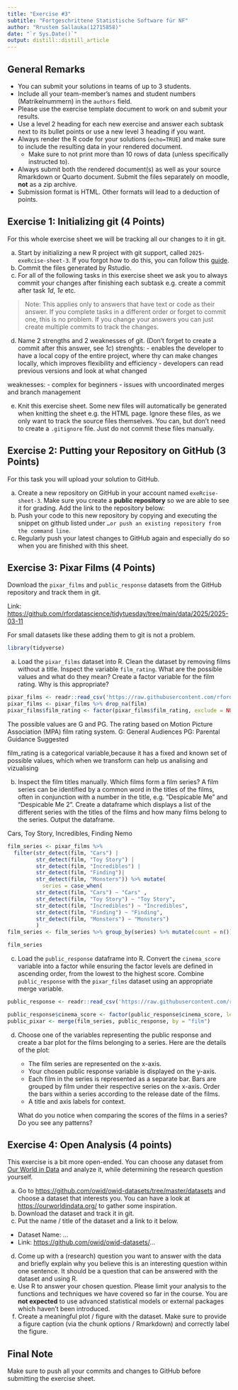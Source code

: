 ```yaml
---
title: "Exercise #3"
subtitle: "Fortgeschrittene Statistische Software für NF"
author: "Rrustem Sallauka(12715858)"
date: "`r Sys.Date()`"
output: distill::distill_article
---
```


## General Remarks

-   You can submit your solutions in teams of up to 3 students.
-   Include all your team-member's names and student numbers
    (Matrikelnummern) in the `authors` field.
-   Please use the exercise template document to work on and submit your
    results.
-   Use a level 2 heading for each new exercise and answer each subtask
    next to its bullet points or use a new level 3 heading if you want.
-   Always render the R code for your solutions (`echo=TRUE`) and make
    sure to include the resulting data in your rendered document.
    -   Make sure to not print more than 10 rows of data (unless
        specifically instructed to).
-   Always submit both the rendered document(s) as well as your source
    Rmarkdown or Quarto document. Submit the files separately on moodle,
    **not** as a zip archive.
-   Submission format is HTML. Other formats will lead to a deduction of
    points.

## Exercise 1: Initializing git (4 Points)

For this whole exercise sheet we will be tracking all our changes to it
in git.

a)  Start by initializing a new R project with git support, called
    `2025-exeRcise-sheet-3`. If you forgot how to do this, you can
    follow this
    [guide](https://malikaihle.github.io/Introduction-RStudio-Git-GitHub/rstudio_project.html).
b)  Commit the files generated by Rstudio.
c)  For all of the following tasks in this exercise sheet we ask you to
    always commit your changes after finishing each subtask e.g. create
    a commit after task *1d*, *1e* etc.

> Note: This applies only to answers that have text or code as their
> answer. If you complete tasks in a different order or forget to commit
> one, this is no problem. If you change your answers you can just
> create multiple commits to track the changes.

d)  Name 2 strengths and 2 weaknesses of git. (Don't forget to create a
    commit after this answer, see *1c*)
strenghts: - enables the developer to have a local copy of the entire project, where thy can make changes locally, which improves flexibility and efficiency
           - developers can read previous versions and look at what changed 
           
weaknesses: - complex for beginners 
            - issues with uncoordinated merges and branch management
    
e)  Knit this exercise sheet. Some new files will automatically be
    generated when knitting the sheet e.g. the HTML page. Ignore these
    files, as we only want to track the source files themselves. You
    can, but don't need to create a `.gitignore` file. Just do not
    commit these files manually.

## Exercise 2: Putting your Repository on GitHub (3 Points)

For this task you will upload your solution to GitHub.

a)  Create a new repository on GitHub in your account named
    `exeRcise-sheet-3`. Make sure you create a **public repository** so
    we are able to see it for grading. Add the link to the repository
    below:
b)  Push your code to this new repository by copying and executing the
    snippet on github listed under
    `…or push an existing repository from the command line`.
c)  Regularly push your latest changes to GitHub again and especially do
    so when you are finished with this sheet.

## Exercise 3: Pixar Films (4 Points)

Download the `pixar_films` and `public_response` datasets from the
GitHub repository and track them in git.

Link:
<https://github.com/rfordatascience/tidytuesday/tree/main/data/2025/2025-03-11>

For small datasets like these adding them to git is not a problem.
```r
library(tidyverse)
```

a)  Load the `pixar_films` dataset into R. Clean the dataset by removing
    films without a title. Inspect the variable `film_rating`. What are
    the possible values and what do they mean? Create a factor variable
    for the film rating. Why is this appropriate?
```r
pixar_films <- readr::read_csv('https://raw.githubusercontent.com/rfordatascience/tidytuesday/main/data/2025/2025-03-11/pixar_films.csv')
pixar_films <- pixar_films %>% drop_na(film)
pixar_films$film_rating <- factor(pixar_films$film_rating, exclude = NULL)
```

The possible values are G and PG. The rating based on Motion Picture Association (MPA) film rating system. 
G: General Audiences
PG: Parental Guidance Suggested

film_rating is a categorical variable,because it has a fixed and known set of possible values, which when we transform can help us analising and vizualising
<!-- -->

b)  Inspect the film titles manually. Which films form a film series? A
    film series can be identified by a common word in the titles of the
    films, often in conjunction with a number in the title,
    e.g. "Despicable Me" and "Despicable Me 2". Create a dataframe which
    displays a list of the different series with the titles of the films
    and how many films belong to the series. Output the dataframe.

Cars, Toy Story, Incredibles, Finding Nemo 
```r
film_series <- pixar_films %>%
  filter(str_detect(film, "Cars") | 
         str_detect(film, "Toy Story") | 
         str_detect(film, "Incredibles") | 
         str_detect(film, "Finding")| 
         str_detect(film, "Monsters")) %>% mutate(
           series = case_when(
         str_detect(film, "Cars") ~ "Cars" , 
         str_detect(film, "Toy Story") ~ "Toy Story", 
         str_detect(film, "Incredibles") ~ "Incredibles", 
         str_detect(film, "Finding") ~ "Finding", 
         str_detect(film, "Monsters") ~ "Monsters")
         )
film_series <- film_series %>% group_by(series) %>% mutate(count = n()) 

film_series
```


c)  Load the `public_response` dataframe into R. Convert the
    `cinema_score` variable into a factor while ensuring the factor
    levels are defined in ascending order, from the lowest to the
    highest score. Combine `public_response` with the `pixar_films`
    dataset using an appropriate merge variable.
```r
public_response <- readr::read_csv('https://raw.githubusercontent.com/rfordatascience/tidytuesday/main/data/2025/2025-03-11/public_response.csv')

public_response$cinema_score <- factor(public_response$cinema_score, levels = c("A-","A","A+"), exclude = NULL, ordered = TRUE)
public_pixar <- merge(film_series, public_response, by = "film")
```


d)  Choose one of the variables representing the public response and
    create a bar plot for the films belonging to a series. Here are the
    details of the plot:

    -   The film series are represented on the x-axis.
    -   Your chosen public response variable is displayed on the y-axis.
    -   Each film in the series is represented as a separate bar. Bars
        are grouped by film under their respective series on the x-axis.
        Order the bars within a series according to the release date of
        the films.
    -   A title and axis labels for context.

    What do you notice when comparing the scores of the films in a
    series? Do you see any patterns?



## Exercise 4: Open Analysis (4 points)

This exercise is a bit more open-ended. You can choose any dataset from
[Our World in Data](https://ourworldindata.org/) and analyze it, while
determining the research question yourself.

a)  Go to <https://github.com/owid/owid-datasets/tree/master/datasets>
    and choose a dataset that interests you. You can have a look at
    <https://ourworldindata.org/> to gather some inspiration.
b)  Download the dataset and track it in git.
c)  Put the name / title of the dataset and a link to it below.

-   Dataset Name: ...
-   Link: <https://github.com/owid/owid-datasets/>...

d)  Come up with a (research) question you want to answer with the data
    and briefly explain why you believe this is an interesting question
    within one sentence. It should be a question that can be answered
    with the dataset and using R.
e)  Use R to answer your chosen question. Please limit your analysis to
    the functions and techniques we have covered so far in the course.
    You are **not expected** to use advanced statistical models or
    external packages which haven't been introduced.
f)  Create a meaningful plot / figure with the dataset. Make sure to
    provide a figure caption (via the chunk options / Rmarkdown) and
    correctly label the figure.

## Final Note

Make sure to push all your commits and changes to GitHub before
submitting the exercise sheet.
